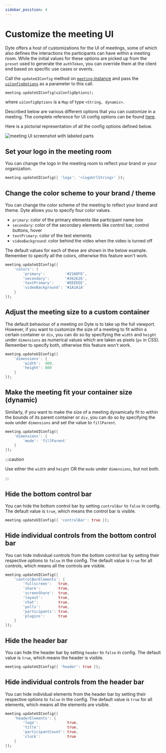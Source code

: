 ```yaml
---
sidebar_position: 4
---
```


# Customize the meeting UI

Dyte offers a host of customizations for the UI of meetings, some of which also
defines the interactions the participants can have within a meeting room. While
the initial values for these options are picked up from the `preset` used to
generate the `authToken`, you can override them at the client end based on
specific use cases or events.

Call the `updateUIConfig` method on [`meeting` instance](./reference/meeting)
and pass the [`uiConfigOptions`](./reference/dyte-ui-config) as a parameter to
this call.

```dart
meeting.updateUIConfig(uiConfigOptions);
```

where `uiConfigOptions` is a `Map` of type `<String, dynamic>`.

Described below are various different options that you can customize in a
meeting. The complete reference for UI config options can be found
[here](./reference/dyte-ui-config).

Here is a pictorial representation of all the config options defined below.

![meeting UI screenshot with labeled parts](/static/mobile/0.x.x/mobile-meeting-ui.png)

## Set your logo in the meeting room

You can change the logo in the meeting room to reflect your brand or your
organization.

```dart
meeting.updateUIConfig({ 'logo': '<logoUrlString>' });
```

## Change the color scheme to your brand / theme

You can change the color scheme of the meeting to reflect your brand and theme.
Dyte allows you to specify four color values.

- `primary`: color of the primary elements like participant name box
- `secondary`: color of the secondary elements like control bar, control
  buttons, hover
- `textPrimary`: color of the text elements
- `videoBackground`: color behind the video when the video is turned off

The default values for each of these are shown in the below example. Remember to
specify all the colors, otherwise this feature won't work.

```dart
meeting.updateUIConfig({
    'colors': {
        'primary':         '#2160FD',
        'secondary':       '#262626',
        'textPrimary':     '#EEEEEE',
        'videoBackground': '#1A1A1A'
    }
});
```

<VideoPlayer src="/static/mobile/0.x.x/mobile-themes.mp4" mobile />

## Adjust the meeting size to a custom container

The default behaviour of a meeting on Dyte is to take up the full viewport.
However, if you want to customize the size of a meeting to fit within a certain
container or `div`, you can do so by specifying the `width` and `height` under
`dimensions` as numerical values which are taken as pixels (`px` in CSS).
Remember to specify both, otherwise this feature won't work.

```dart
meeting.updateUIConfig({
    'dimensions': {
        'width':  400,
        'height': 800
    }
});
```

## Make the meeting fit your container size (dynamic)

Similarly, if you want to make the size of a meeting dynamically fit to within
the bounds of its parent container or `div`, you can do so by specifying the
`mode` under `dimensions` and set the value to `fillParent`.

```dart
meeting.updateUIConfig({
    'dimensions': {
        'mode': 'fillParent'
    }
});
```

:::caution

Use either the `width` and `height` OR the `mode` under `dimensions`, but not
both.

:::

## Hide the bottom control bar

You can hide the bottom control bar by setting `controlBar` to `false` in
config. The default value is `true`, which means the control bar is visible.

```dart
meeting.updateUIConfig({ 'controlBar': true });
```

<VideoPlayer src="/static/mobile/0.x.x/mobile-control-bar.mp4" mobile />

## Hide individual controls from the bottom control bar

You can hide individual controls from the bottom control bar by setting their
respective options to `false` in the config. The default value is `true` for all
controls, which means all the controls are visible.

```dart
meeting.updateUIConfig({
    'controlBarElements': {
        'fullscreen':   true,
        'share':        true,
        'screenShare':  true,
        'layout':       true,
        'chat':         true,
        'polls':        true,
        'participants': true,
        'plugins':      true
    }
});
```

<VideoPlayer
  src="/static/mobile/0.x.x/mobile-control-bar-elements.mp4"
  mobile
/>

## Hide the header bar

You can hide the header bar by setting `header` to `false` in config. The
default value is `true`, which means the header is visible.

```dart
meeting.updateUIConfig({ 'header': true });
```

<VideoPlayer src="/static/mobile/0.x.x/mobile-header.mp4" mobile />

## Hide individual controls from the header bar

You can hide individual elements from the header bar by setting their respective
options to `false` in the config. The default value is `true` for all elements,
which means all the elements are visible.

```dart
meeting.updateUIConfig({
    'headerElements': {
        'logo':             true,
        'title':            true,
        'participantCount': true,
        'clock':            true
    }
});
```

<!-- ## Customize waiting room

If you have enabled waiting room in the `role`, the participant will be put in an empty zone until the host joins and / or lets them in. You can choose the exact HTML to be rendered while the participant is in the waiting room (such as an infographic or play a video or display info about your org) by setting the `element` to a ReactNode or an HTMLElement, and whether the participant sees their own video while in the waiting room using `showSelfVideo` (which is `true` by default).

```dart
meeting.updateUIConfig({
    'waitingRoom': {
        'showSelfVideo': true,
        'element':       ReactNode|HTMLElement
    }
});
``` -->

<!-- ## Add overlay / filter to meeting video

You can add an overlay or filter to the meeting videos. You can add them to the individual participant videos or to the entire meeting grid at once. You would generally need to listen to the meeting events, such as [`roomMessage`](./advanced-usage#send-a-custom-message-to-other-participants-in-the-meeting-p2p-message--data-exchange), to determine when to show an overlay, or you could build your own custom logic around this.

:::info

Adding any overlay disables the context menu (right click) on the video stream(s).

:::

### Meeting grid overlay

You can add overlay to the entire meeting grid, which is the area including all the participant videos. Generally it will be all the area between the header and the control bar.

Use `meeting.grid.setOverlay(ReactNode)` to set overlay on top of the entire video grid. This can be useful for use cases like enabling reactions etc. Simply pass either a React component or a HTML string to the function. Remember to set the width and height to 100% to occupy the full size of the grid.

```javascript
meeting.grid.setOverlay(
  '<canvas id="reaction-1" style="width: 100%; height: 100%;" />'
);
```

To remove, you can simply set the overlay to `null`.

```javascript
meeting.grid.setOverlay(null);
```

### Participant video overlay

[Check this section](./advanced-usage#set-an-overlay--filter-on-the-participant-video). -->
